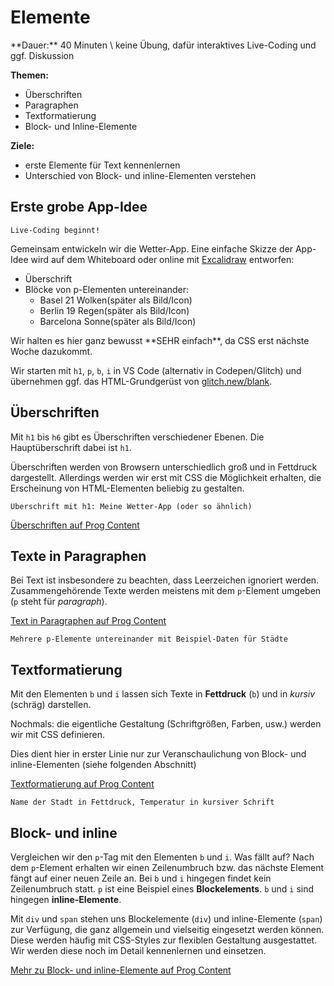 
# Elemente

<Callout>
  **Dauer:** 40 Minuten \
  keine Übung, dafür interaktives Live-Coding und ggf. Diskussion

  **Themen:**

  - Überschriften
  - Paragraphen
  - Textformatierung
  - Block- und Inline-Elemente

  **Ziele:** 
  - erste Elemente für Text kennenlernen
  - Unterschied von Block- und inline-Elementen verstehen
</Callout>

## Erste grobe App-Idee

```
Live-Coding beginnt!
```

Gemeinsam entwickeln wir die Wetter-App. Eine einfache Skizze
der App-Idee wird auf dem Whiteboard oder online mit 
[Excalidraw](https://excalidraw.com) entworfen:

- Überschrift
- Blöcke von p-Elementen untereinander:
  - Basel 21 Wolken(später als Bild/Icon)
  - Berlin 19 Regen(später als Bild/Icon)
  - Barcelona Sonne(später als Bild/Icon)

<Callout type="warning">
Wir halten es hier ganz bewusst **SEHR einfach**, da CSS erst nächste
Woche dazukommt.
</Callout>

Wir starten mit `h1`, `p`, `b`, `i` in VS Code (alternativ in Codepen/Glitch)
und übernehmen ggf. das HTML-Grundgerüst von 
[glitch.new/blank](https://www.glitch.new/blank).

## Überschriften

Mit `h1` bis `h6` gibt es Überschriften verschiedener Ebenen. Die
Hauptüberschrift dabei ist `h1`.

<Callout type="warning">
Überschriften werden von Browsern unterschiedlich groß und in Fettdruck
dargestellt. Allerdings werden wir erst mit CSS die Möglichkeit erhalten,
die Erscheinung von HTML-Elementen beliebig zu gestalten.
</Callout>

```
Überschrift mit h1: Meine Wetter-App (oder so ähnlich)
``` 

[Überschriften auf Prog Content](https://www.progcontent.com/html-kompakt/ueberschriften)

## Texte in Paragraphen

Bei Text ist insbesondere zu beachten, dass Leerzeichen ignoriert werden.
Zusammengehörende Texte werden meistens mit dem `p`-Element umgeben
(`p` steht für _paragraph_).

[Text in Paragraphen auf Prog Content](https://www.progcontent.com/html-kompakt/paragraphen)

```
Mehrere p-Elemente untereinander mit Beispiel-Daten für Städte
```

## Textformatierung

Mit den Elementen `b` und `i` lassen sich Texte in **Fettdruck** (`b`) und
in _kursiv_ (schräg) darstellen. 

<Callout type="warning">
Nochmals: die eigentliche Gestaltung (Schriftgrößen, Farben, usw.)
werden wir mit CSS definieren.
</Callout>

Dies dient hier in erster Linie nur zur Veranschaulichung von
Block- und inline-Elementen (siehe folgenden Abschnitt)

[Textformatierung auf Prog Content](https://www.progcontent.com/html-kompakt/textformatierung)

```
Name der Stadt in Fettdruck, Temperatur in kursiver Schrift
```

## Block- und inline

Vergleichen wir den `p`-Tag mit den Elementen `b` und `i`. Was fällt auf? 
Nach dem `p`-Element erhalten wir einen Zeilenumbruch bzw. das nächste Element
fängt auf einer neuen Zeile an. Bei `b` und `i` hingegen findet kein 
Zeilenumbruch statt. `p` ist eine Beispiel eines **Blockelements**. `b` und `i`
sind hingegen **inline-Elemente**.

Mit `div` und `span` stehen uns Blockelemente (`div`) und inline-Elemente
(`span`) zur Verfügung, die ganz allgemein und vielseitig eingesetzt werden
können. Diese werden häufig mit CSS-Styles zur flexiblen Gestaltung 
ausgestattet. Wir werden diese noch im Detail kennenlernen und einsetzen.

[Mehr zu Block- und inline-Elemente auf Prog Content](https://www.progcontent.com/html-kompakt/block-inline)

